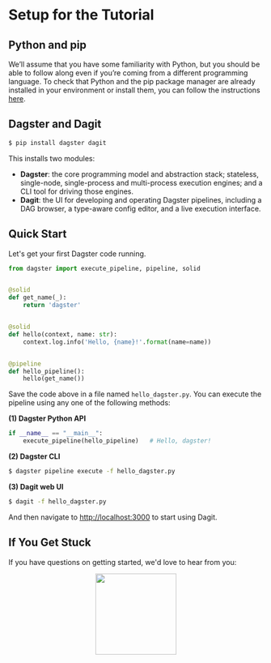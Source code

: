 
<DynamicMetaTags
  title="Setup for the Tutorial | Dagster"
  description="Dagster is a system for building modern data applications."
/>


# Setup for the Tutorial

## Python and pip

We’ll assume that you have some familiarity with Python, but you should be able to follow along even
if you’re coming from a different programming language. To check that Python and the pip package
manager are already installed in your environment or install them, you can follow the instructions
[here](/docs/install/python).

## Dagster and Dagit

```bash
$ pip install dagster dagit
```

This installs two modules:

- **Dagster**: the core programming model and abstraction stack; stateless, single-node,
  single-process and multi-process execution engines; and a CLI tool for driving those engines.
- **Dagit**: the UI for developing and operating Dagster pipelines, including a DAG browser, a
  type-aware config editor, and a live execution interface.

## Quick Start

Let's get your first Dagster code running.

```python
from dagster import execute_pipeline, pipeline, solid


@solid
def get_name(_):
    return 'dagster'


@solid
def hello(context, name: str):
    context.log.info('Hello, {name}!'.format(name=name))


@pipeline
def hello_pipeline():
    hello(get_name())
```

Save the code above in a file named `hello_dagster.py`. You can execute the pipeline using any one
of the following methods:

**(1) Dagster Python API**

```python
if __name__ == "__main__":
    execute_pipeline(hello_pipeline)   # Hello, dagster!
```

**(2) Dagster CLI**

```bash
$ dagster pipeline execute -f hello_dagster.py
```

**(3) Dagit web UI**

```bash
$ dagit -f hello_dagster.py
```

And then navigate to [http://localhost:3000](http://localhost:3000) to start using Dagit.

## If You Get Stuck

If you have questions on getting started, we'd love to hear from you:

<p align="center">
  <a href="https://dagster-slackin.herokuapp.com/" target="_blank">
    <img
      src="https://user-images.githubusercontent.com/609349/63558739-f60a7e00-c502-11e9-8434-c8a95b03ce62.png"
      width="160px"
    />
  </a>
</p>

<br />
